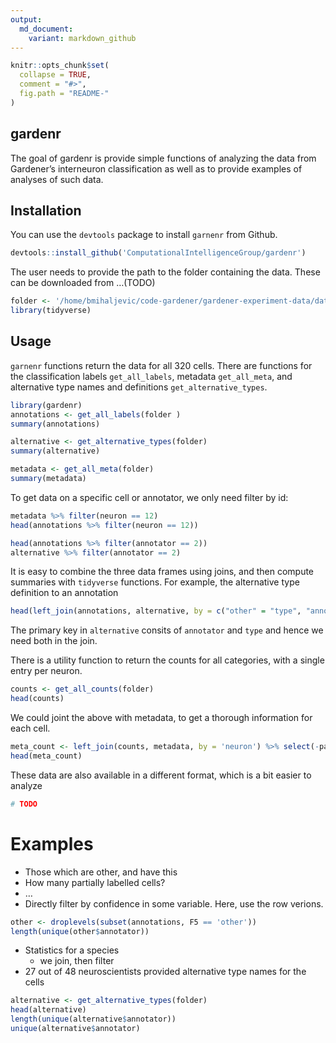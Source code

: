 ```yaml
---
output:
  md_document:
    variant: markdown_github
---
```


<!-- README.md is generated from README.Rmd. Please edit that file -->

```r
knitr::opts_chunk$set(
  collapse = TRUE,
  comment = "#>",
  fig.path = "README-"
)
```

## gardenr 
The goal of gardenr is provide simple functions of analyzing the data from Gardener's interneuron classification as well as to provide examples of analyses of such data.

## Installation
You can use the `devtools` package to install `garnenr` from Github. 
```r
devtools::install_github('ComputationalIntelligenceGroup/gardenr')
``` 

The user needs to provide the path to the folder containing the data. These can be downloaded from ...(TODO)
```r
folder <- '/home/bmihaljevic/code-gardener/gardener-experiment-data/data/' 
library(tidyverse)
```

## Usage
`garnenr` functions return the data for all 320 cells. There are functions for the classification labels `get_all_labels`, metadata `get_all_meta`, and alternative type names and definitions `get_alternative_types`.
```r
library(gardenr)
annotations <- get_all_labels(folder ) 
summary(annotations)
``` 

```r
alternative <- get_alternative_types(folder)
summary(alternative)
```

```r
metadata <- get_all_meta(folder)
summary(metadata)
``` 

To get data on a specific cell or annotator, we only need filter by id:
```r
metadata %>% filter(neuron == 12)
head(annotations %>% filter(neuron == 12))
```

```r
head(annotations %>% filter(annotator == 2))
alternative %>% filter(annotator == 2)
```

It is easy to combine the three data frames using joins, and then compute summaries with `tidyverse` functions. For example, the alternative type definition to an annotation
```r
head(left_join(annotations, alternative, by = c("other" = "type", "annotator" = "annotator"))) 
```    
The primary key in `alternative` consits of `annotator` and `type` and hence we need both in the join.
 
There is a utility function to return the counts for all categories, with a single entry per neuron.
```r
counts <- get_all_counts(folder) 
head(counts)
```

We could joint the above with metadata, to get a thorough information for each cell.
```r
meta_count <- left_join(counts, metadata, by = 'neuron') %>% select(-paper, -original.type, -archive, -neuromorpho.name)
head(meta_count)
```


These data are also available in a different format, which is a bit easier to analyze
```r
# TODO
```


# Examples  
- Those which are other, and have this
- How many partially labelled cells?
- ... 
- Directly filter by confidence in some variable. Here, use the row verions. 

```r
other <- droplevels(subset(annotations, F5 == 'other'))
length(unique(other$annotator))   
```   

- Statistics for a species
   - we join, then filter

- 27 out of 48 neuroscientists provided alternative type names for the cells
```r
alternative <- get_alternative_types(folder)
head(alternative)
length(unique(alternative$annotator))
unique(alternative$annotator)
``` 
